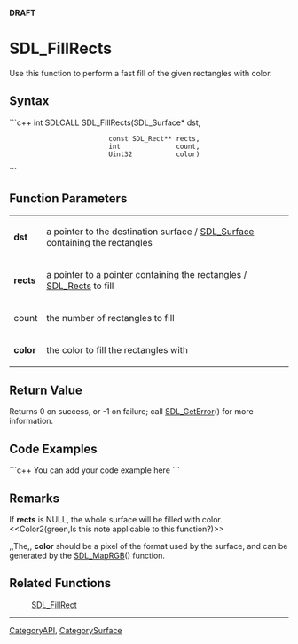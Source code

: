 <!-- pragma section-numbers off -->
<!-- pragma disable-camelcase -->
'''DRAFT'''

= SDL_FillRects =
Use this function to perform a fast fill of the given rectangles with color.


== Syntax ==
```c++
int SDLCALL SDL_FillRects(SDL_Surface*     dst,
                          const SDL_Rect** rects,
                          int              count,
                          Uint32           color)
```

== Function Parameters ==
{|
|'''dst'''
|a pointer to the destination surface / [[SDL_Surface]] containing the rectangles
|-
|'''rects'''
|a pointer to a pointer containing the rectangles / [[SDL_Rect]]s to fill
|-
|count
|the number of rectangles to fill
|-
|'''color'''
|the color to fill the rectangles with
|}

== Return Value ==
Returns 0 on success, or -1 on failure; call [[SDL_GetError]]() for more information.

== Code Examples ==
```c++
You can add your code example here
```

== Remarks ==
If '''rects''' is NULL, the whole surface will be filled with color. <<Color2(green,Is this note applicable to this function?)>>

,,The,, '''color''' should be a pixel of the format used by the surface, and can be generated by the [[SDL_MapRGB]]() function.

== Related Functions ==
:[[SDL_FillRect]]

----
[[CategoryAPI]], [[CategorySurface]]

